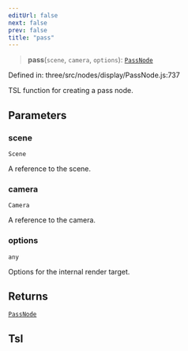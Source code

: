 ```yaml
---
editUrl: false
next: false
prev: false
title: "pass"
---
```


> **pass**(`scene`, `camera`, `options`): [`PassNode`](../classes/Three.WebGPU.PassNode.html)

Defined in: three/src/nodes/display/PassNode.js:737

TSL function for creating a pass node.

## Parameters

### scene

`Scene`

A reference to the scene.

### camera

`Camera`

A reference to the camera.

### options

`any`

Options for the internal render target.

## Returns

[`PassNode`](../classes/Three.WebGPU.PassNode.html)

## Tsl
